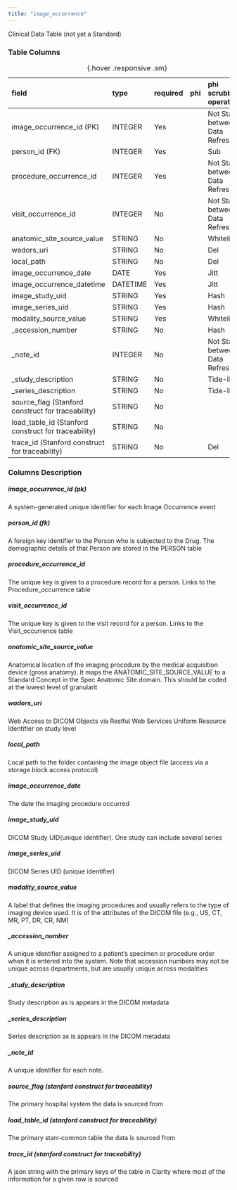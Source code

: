 ```yaml
---
title: "image_occurrence"
---
```


Clinical Data Table (not yet a Standard)

### Table Columns

| field                                               | type    | required   | phi   | phi scrubbing operation   |
|:----------------------------------------------------|:--------|:-----------|:------|:--------------------------|
| image_occurrence_id (PK)                            | INTEGER | Yes        |       | Not Stable between Data Refreshes                    |
| person_id (FK)                                      | INTEGER | Yes        |       | Sub                       |
| procedure_occurrence_id                             | INTEGER | Yes        |       | Not Stable between Data Refreshes                    |
| visit_occurrence_id                                 | INTEGER | No         |       | Not Stable between Data Refreshes                    |
| anatomic_site_source_value                          | STRING  | No         |       | Whitelist                 |
| wadors_uri                                          | STRING  | No         |       | Del                       |
| local_path                                          | STRING  | No         |       | Del                       |
| image_occurrence_date                               | DATE    | Yes        |       | Jitt                      |
| image_occurrence_datetime                           | DATETIME| Yes        |       | Jitt                      |
| image_study_uid                                     | STRING  | Yes        |       | Hash                      |
| image_series_uid                                    | STRING  | Yes        |       | Hash                      |
| modality_source_value                               | STRING  | Yes        |       | Whitelist                 |
| _accession_number                                   | STRING  | No         |       | Hash                      |
| _note_id                                            | INTEGER | No         |       | Not Stable between Data Refreshes                    |      
| _study_description                                  | STRING  | No         |       | Tide-lite                 |
| _series_description                                 | STRING  | No         |       | Tide-lite                |
| source_flag (Stanford construct for traceability)   | STRING  | No         |       |                           |
| load_table_id (Stanford construct for traceability) | STRING  | No         |       |                           |
| trace_id (Stanford construct for traceability)      | STRING  | No         |       | Del                       |

:  {.hover .responsive .sm}

### Columns Description


##### image_occurrence_id (pk)

A system-generated unique identifier for each Image Occurrence event

##### person_id (fk)

A foreign key identifier to the Person who is subjected to the Drug. The demographic details of that Person are stored in the PERSON table

##### procedure_occurrence_id

The unique key is given to a procedure record for a person. Links to the Procedure_occurrence table

##### visit_occurrence_id

The unique key is given to the visit record for a person. Links to the Visit_occurrence table

##### anatomic_site_source_value

Anatomical location of the imaging procedure by the medical acquisition device (gross anatomy). It maps the ANATOMIC_SITE_SOURCE_VALUE to a Standard Concept in the Spec Anatomic Site domain. This should be coded at the lowest level of granularit

##### wadors_uri

Web Access to DICOM Objects via Restful Web Services Uniform Resource Identifier on study level

##### local_path

Local path to the folder containing the image object file (access via a storage block
access protocol)

##### image_occurrence_date

The date the imaging procedure occurred

##### image_study_uid

DICOM Study UID(unique identifier). One study can include several series

##### image_series_uid

DICOM Series UID (unique identifier)

##### modality_source_value

A label that defines the imaging procedures and usually refers to the type of imaging device used. It is of the attributes of the DICOM file (e.g., US, CT, MR, PT, DR, CR, NM)

##### _accession_number

A unique identifier assigned to a patient's specimen or procedure order when it is entered into the system. Note that accession numbers may not be unique across departments, but are usually unique across modalities

##### _study_description

Study description as is appears in the DICOM metadata

##### _series_description

Series description as is appears in the DICOM metadata

##### _note_id
A unique identifier for each note.


##### source_flag (stanford construct for traceability)

The primary hospital system the data is sourced from

##### load_table_id (stanford construct for traceability) 

The primary starr-common table the data is sourced from

##### trace_id (stanford construct for traceability) 

A json string with the primary keys of the table in Clarity where most of the information for a given row is sourced
